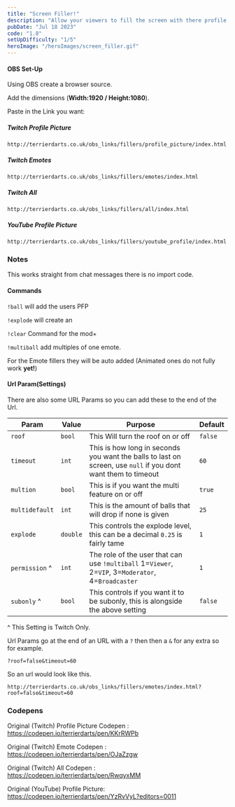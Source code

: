 ```yaml
---
title: "Screen Filler!"
description: "Allow your viewers to fill the screen with there profile Picture's or Emotes!"
pubDate: "Jul 18 2023"
code: "1.8"
setUpDifficulty: "1/5"
heroImage: "/heroImages/screen_filler.gif"
---
```



#### OBS Set-Up

Using OBS create a browser source.

Add the dimensions (**Width:1920 / Height:1080**).

Paste in the Link you want:

##### Twitch Profile Picture

```
http://terrierdarts.co.uk/obs_links/fillers/profile_picture/index.html
```
##### Twitch Emotes

```
http://terrierdarts.co.uk/obs_links/fillers/emotes/index.html
```

##### Twitch All

```
http://terrierdarts.co.uk/obs_links/fillers/all/index.html
```

##### YouTube Profile Picture
```
http://terrierdarts.co.uk/obs_links/fillers/youtube_profile/index.html
```



### Notes
This works straight from chat messages there is no import code.

#### Commands
`!ball` will add the users PFP 

`!explode` will create an

`!clear` Command for the mod+

`!multiball` add multiples of one emote.

For the Emote fillers they will be auto added (Animated ones do not fully work **yet!**)

#### Url Param(Settings)
There are also some URL Params so you can add these to the end of the Url.

|Param|Value|Purpose|Default|
|---|---|---|---|
|`roof`|`bool`|This Will turn the roof on or off|`false`|
|`timeout`|`int`|This is how long in seconds you want the balls to last on screen, use `null` if you dont want them to timeout|`60`|
|`multion`|`bool`| This is if you want the multi feature on or off|`true`|
|`multidefault`|`int`| This is the amount of balls that will drop if none is given|`25`|
|`explode`|`double`|This controls the explode level, this can be a decimal `0.25` is fairly tame|`1`|
|`permission` ^|`int`| The role of the user that can use `!multiball` 1=`Viewer`, 2=`VIP`, 3=`Moderator`, 4=`Broadcaster`|`1`|
|`subonly` ^|`bool`|This controls if you want it to be subonly, this is alongside the above setting|`false`|

^ This Setting is Twitch Only. 

Url Params go at the end of an URL with a `?` then then a `&` for any extra so for example.

`?roof=false&timeout=60`

So an url would look like this.

```
http://terrierdarts.co.uk/obs_links/fillers/emotes/index.html?roof=false&timeout=60
```




### Codepens

Original (Twitch) Profile Picture Codepen  : https://codepen.io/terrierdarts/pen/KKrRWPb

Original (Twitch) Emote Codepen : https://codepen.io/terrierdarts/pen/OJaZzgw

Original (Twitch) All Codepen  : https://codepen.io/terrierdarts/pen/RwqyxMM

Original (YouTube) Profile Picture: https://codepen.io/terrierdarts/pen/YzRvVyL?editors=0011



